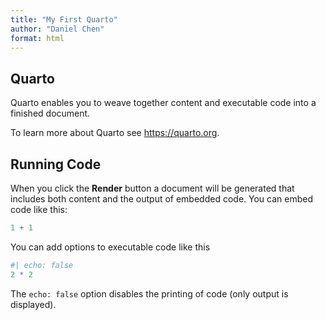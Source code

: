 ```yaml
---
title: "My First Quarto"
author: "Daniel Chen"
format: html
---
```


## Quarto

Quarto enables you to weave together content
and executable code into a finished document.

To learn more about Quarto see <https://quarto.org>.

## Running Code

When you click the **Render** button a document will be generated that includes both content and the output of embedded code. You can embed code like this:

```r
1 + 1
```

You can add options to executable code like this

```r
#| echo: false
2 * 2
```

The `echo: false` option disables the printing of code (only output is displayed).
